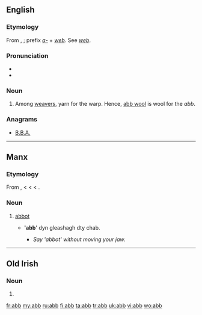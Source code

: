 ==English==

===Etymology===
From {{etyl|ang}} {{term|aweb|āweb|lang=ang}}, {{term|ab|āb|lang=ang}}; prefix ''[[a-]]'' + ''[[web]]''. See ''[[web]]''.

===Pronunciation===
* {{IPA|/æb/}}
* {{rhymes|æb}}

===Noun===
{{en-noun}}

# Among [[weavers]], yarn for the warp. Hence, [[abb wool]] is wool for the ''abb''.

===Anagrams===
* [[B.B.A.#English|B.B.A.]]

----

==Manx==

===Etymology===
From {{etyl|sga|gv}} {{term|ap|lang=sga}}, {{term|abb|lang=sga}} < {{etyl|la|gv}} {{term|abbas|abbās, abbātis|lang=la}} < {{etyl|grc|gv}} {{term|ἀββᾶς|tr=abbas|lang=grc|sc=polytonic}} < {{etyl|arc|gv}} {{term|אבא||father|lang=arc|tr=’abbā|sc=Hebr}}.

===Noun===
{{infl|gv|noun|g=m}}

# {{Christianity|lang=gv}} [[abbot]]
#* {{l|gv|abbyr|Abbyr}} ''''abb'''' dyn gleashagh dty chab.
#** ''Say 'abbot' without moving your jaw.''

----

==Old Irish==

===Noun===
{{infl|sga|noun|g=m}}

# {{alternative spelling of|ap|lang=sga}}

[[fr:abb]]
[[my:abb]]
[[ru:abb]]
[[fi:abb]]
[[ta:abb]]
[[tr:abb]]
[[uk:abb]]
[[vi:abb]]
[[wo:abb]]